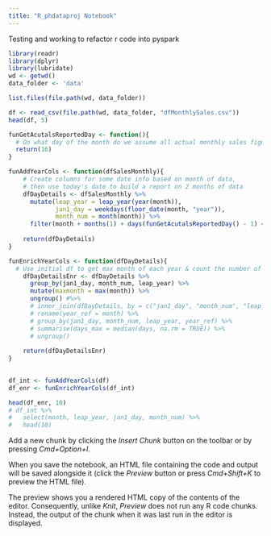 ```yaml
---
title: "R_phdataproj Notebook"
---
```


Testing and working to refactor r code into pyspark

```r
library(readr)
library(dplyr)
library(lubridate)
wd <- getwd()
data_folder <- 'data'
```

```r
list.files(file.path(wd, data_folder))
```
```r
df <- read_csv(file.path(wd, data_folder, "dfMonthlySales.csv"))
head(df, 5)
```

```r
funGetAcutalsReportedDay <- function(){
  # On what day of the month do we assume all actual monthly sales figures are known?
  return(16)
}

funAddYearCols <- function(dfSalesMonthly){
    # Create columns for some date info based on month of data, 
    # then use today's date to build a report on 2 months of data
    dfDayDetails <- dfSalesMonthly %>%
      mutate(leap_year = leap_year(year(month)),
             jan1_day = weekdays(floor_date(month, "year")),
             month_num = month(month)) %>%
      filter(month + months(1) + days(funGetAcutalsReportedDay() - 1) <= today())
    
    return(dfDayDetails)
}

funEnrichYearCols <- function(dfDayDetails){
  # Use initial df to get max month of each year & count the number of days(?)
    dfDayDetailsEnr <- dfDayDetails %>%
      group_by(jan1_day, month_num, leap_year) %>%
      mutate(maxmonth = max(month)) %>%
      ungroup() #%>%
      # inner_join(dfDayDetails, by = c("jan1_day", "month_num", "leap_year", "month")) %>%
      # rename(year_ref = month) %>%
      # group_by(jan1_day, month_num, leap_year, year_ref) %>%
      # summarise(days_max = median(days, na.rm = TRUE)) %>%
      # ungroup()
    
    return(dfDayDetailsEnr)
}

    
df_int <- funAddYearCols(df)
df_enr <- funEnrichYearCols(df_int)
```

```r
head(df_enr, 10)
# df_int %>%
#   select(month, leap_year, jan1_day, month_num) %>%
#   head(10)
```


Add a new chunk by clicking the *Insert Chunk* button on the toolbar or by pressing *Cmd+Option+I*.

When you save the notebook, an HTML file containing the code and output will be saved alongside it (click the *Preview* button or press *Cmd+Shift+K* to preview the HTML file). 

The preview shows you a rendered HTML copy of the contents of the editor. Consequently, unlike *Knit*, *Preview* does not run any R code chunks. Instead, the output of the chunk when it was last run in the editor is displayed.

